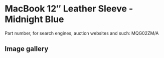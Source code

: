 
# MacBook 12″ Leather Sleeve - Midnight Blue

Part number, for search engines, auction websites and such: MQG02ZM/A

## Image gallery

<div style={{ width: "768px" }}>
  <GalleryComponent
    images={[
      {
        original: "/everysource/MQG02.png",
        thumbnail: "/everypreview/MQG02.png",
      },
      {
        original: "/everysource/MQG02_AV1.png",
        thumbnail: "/everypreview/MQG02_AV1.png",
      }
    ]}
  />
</div>